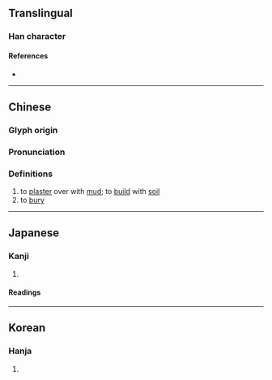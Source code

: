 {{character info/new}}
==Translingual==

===Han character===
{{Han char|rn=32|rad=土|as=11|sn=14|four=44114|canj=GTLM|ids=⿰土堇}}

====References====
* {{Han ref|kx=0238.080|dkj=05427|dj=0476.150|hdz=10477.110|uh=5890|ud=22672|bh=E158|bd=57688}}

----

==Chinese==
{{zh-forms}}

===Glyph origin===
{{Han etym}}
{{Han compound|土|堇|c1=s|c2=p|t1=earth; soil|ls=psc}}

===Pronunciation===
{{zh-pron
|m=jìn,jǐn
|c=gan2,gan6
|mc=y
|oc=y
|cat=v
}}

===Definitions===
{{zh-hanzi}}

# to [[plaster]] over with [[mud]]; to [[build]] with [[soil]]
# to [[bury]]

----

==Japanese==

===Kanji===
{{ja-kanji|grade=|rs=土11}}

# {{rfdef|ja|sort=土11}}

====Readings====
{{ja-readings
|on=きん, ごん
|kun=ぬ-る, ねばつち}}

----

==Korean==

===Hanja===
{{ko-hanja|hangeul=근}}

# {{rfdef|ko|sort=土11}}
